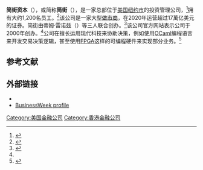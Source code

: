 {{short description|Proprietary trading firm}}
{{Expand language|1=en|time=2021-02-05T04:53:38+00:00}}
{{Infobox company
| name = 简街资本<br/><small>Jane Street Capital</small>
| logo = Jane Street Capital Logo.svg
| logo_size = 
| image = 
| image_size = 
| image_alt = 
| image_caption = 
| native_name = 
| native_name_lang = <!-- Use ISO 639-1 code, e.g. "fr" for French. For multiple names in different languages, use {{lang|[code]|[name]}}. -->
| former_name = 
| type = 
| industry = [[金融服务|金融服务]]
| products = [[高频交易|高频交易]]、[[做市商|做市商]]<ref name=hft>{{cite web |url=https://www.wsj.com/articles/SB124908601669298293 |title=What's Behind High-Frequency Trading |date=2009-08-01 |first=Scott |last=Patterson |first2=Geoffrey  |last2= Rogow |website=The Wall Street Journal}}</ref>
| founded = {{start date and age|1999|08|31}}<ref name="opencorporates">https://opencorporates.com/companies/us_de/3091466</ref>
| founder = <!-- or: | founders = -->
| hq_location = 
| hq_location_city = 
| hq_location_country = 
| key_people = 
| num_employees = 约1,200
| website = {{URL|https://www.janestreet.com/}}
}}

'''简街资本'''（{{lang-en|Jane Street Capital}}），或简称'''简街'''（{{lang|en|Jane Street}}），是一家总部位于[[美国|美国]][[纽约市|纽约市]]的投资管理公司，<ref name=about>{{cite web|url=https://www.janestreet.com/what-we-do/our-story |title = Our Story|publisher = Jane Street Capital|accessdate = 2014-08-01}}</ref>拥有大约1,200名员工。<ref>{{Cite web|url=https://www.janestreet.com/what-we-do/|title=What We Do :: Jane Street|website=www.janestreet.com|language=en|access-date=2018-08-08}}</ref>该公司是一家大型[[做市商|做市商]]，在2020年运营超过17萬亿美元的证券。简街由蒂姆·雷诺兹（{{lang|en|Tim Reynolds}}）等三人联合创办。<ref name="bloombergreynolds">{{cite web|url=https://www.bloomberg.com/news/articles/2012-11-09/jane-street-s-reynolds-turns-to-art-with-trading-fortune|title=Jane Street’s Reynolds Turns to Art With Trading Fortune|date=2019-06-14|publisher=|via=www.bloomberg.com}}</ref>该公司官方网站表示公司于2000年创办。<ref name=about/>公司在擅长运用现代科技来协助决策，例如使用[[OCaml|OCaml]]编程语言来开发交易决策逻辑，甚至使用[[现场可编程逻辑门阵列|FPGA]]这样的可编程硬件来实现部分业务。<ref>{{Cite news | url = https://www.janestreet.com/tech-talks/ocaml-all-the-way-down/ | title = OCaml All the Way Down – How Jane Street Builds FPGA designs | work = Jane Street | date = 2018-04-18 | accessdate = 2021-02-05}}</ref>

== 参考文献 ==
{{Reflist}}

== 外部链接 ==
* {{Official website|https://www.janestreet.com/}}
* [http://investing.businessweek.com/research/stocks/private/snapshot.asp?privcapId=26839078 BusinessWeek profile]

[[Category:美国金融公司|Category:美国金融公司]]
[[Category:香港金融公司|Category:香港金融公司]]